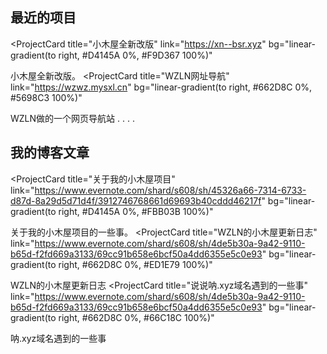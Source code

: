 ## 最近的项目

<ProjectCard
  title="小木屋全新改版"
  link="https://xn--bsr.xyz"
  bg="linear-gradient(to right, #D4145A 0%, #F9D367 100%)"
>
  小木屋全新改版。
</ProjectCard>
<ProjectCard
  title="WZLN网址导航"
  link="https://wzwz.mysxl.cn"
  bg="linear-gradient(to right, #662D8C 0%, #5698C3 100%)"
>
  WZLN做的一个网页导航站
</ProjectCard>
.
.
.
.


## 我的博客文章

<ProjectCard
  title="关于我的小木屋项目"
  link="https://www.evernote.com/shard/s608/sh/45326a66-7314-6733-d87d-8a29d5d71d4f/3912746768661d69693b40cddd46217f"
  bg="linear-gradient(to right, #D4145A 0%, #FBB03B 100%)"
>
  关于我的小木屋项目的一些事。
</ProjectCard>
<ProjectCard
  title="WZLN的小木屋更新日志"
  link="https://www.evernote.com/shard/s608/sh/4de5b30a-9a42-9110-b65d-f2fd669a3133/69cc91b658e6bcf50a4dd6355e5c0e93"
  bg="linear-gradient(to right, #662D8C 0%, #ED1E79 100%)"
>
  WZLN的小木屋更新日志
</ProjectCard>
<ProjectCard
  title="说说呐.xyz域名遇到的一些事"
  link="https://www.evernote.com/shard/s608/sh/4de5b30a-9a42-9110-b65d-f2fd669a3133/69cc91b658e6bcf50a4dd6355e5c0e93"
  bg="linear-gradient(to right, #662D8C 0%, #66C18C 100%)"
>
  呐.xyz域名遇到的一些事
</ProjectCard>
